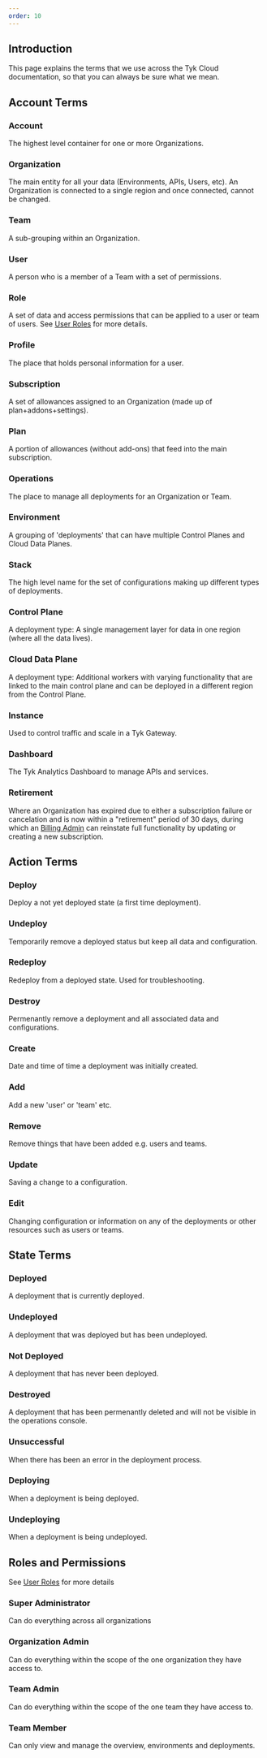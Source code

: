 ```yaml
---
order: 10
---
```


## Introduction

This page explains the terms that we use across the Tyk Cloud documentation, so that you can always be sure what we mean.

## Account Terms

### Account

The highest level container for one or more Organizations.

### Organization

The main entity for all your data (Environments, APIs, Users, etc). An Organization is connected to a single region and once connected, cannot be changed.

### Team 

A sub-grouping within an Organization.

### User

A person who is a member of a Team with a set of permissions.

### Role

A set of data and access permissions that can be applied to a user or team of users. See [User Roles](/5.6/tyk-cloud/teams-&-users/user-roles) for more details.

### Profile

The place that holds personal information for a user.

### Subscription

A set of allowances assigned to an Organization (made up of plan+addons+settings).

### Plan

A portion of allowances (without add-ons) that feed into the main subscription.

### Operations

The place to manage all deployments for an Organization or Team. 

### Environment

A grouping of 'deployments' that can have multiple Control Planes and Cloud Data Planes.

### Stack

The high level name for the set of configurations making up different types of deployments.

### Control Plane

A deployment type: A single management layer for data in one region (where all the data lives).

### Cloud Data Plane

A deployment type: Additional workers with varying functionality that are linked to the main control plane and can be deployed in a different region from the Control Plane.

### Instance

Used to control traffic and scale in a Tyk Gateway.

### Dashboard

The Tyk Analytics Dashboard to manage APIs and services.

### Retirement

Where an Organization has expired due to either a subscription failure or cancelation and is now within a "retirement" period of 30 days, during which an [Billing Admin](/5.6/tyk-cloud/teams-&-users/user-roles#user-roles-within-tyk-cloud) can reinstate full functionality by updating or creating a new subscription.

## Action Terms

### Deploy

Deploy a not yet deployed state (a first time deployment).

### Undeploy

Temporarily remove a deployed status but keep all data and configuration.

### Redeploy

Redeploy from a deployed state. Used for troubleshooting.

### Destroy

Permenantly remove a deployment and all associated data and configurations.

### Create

Date and time of time a deployment was initially created.

### Add

Add a new 'user' or 'team' etc.

### Remove

Remove things that have been added e.g. users and teams.

### Update

Saving a change to a configuration.

### Edit

Changing configuration or information on any of the deployments or other resources such as users or teams.

## State Terms

### Deployed

A deployment that is currently deployed.

### Undeployed

A deployment that was deployed but has been undeployed.

### Not Deployed

A deployment that has never been deployed.

### Destroyed

A deployment that has been permenantly deleted and will not be visible in the operations console.

### Unsuccessful

When there has been an error in the deployment process.

### Deploying

When a deployment is being deployed.

### Undeploying

When a deployment is being undeployed.

## Roles and Permissions

See [User Roles](/5.6/tyk-cloud/teams-&-users/user-roles) for more details

### Super Administrator

Can do everything across all organizations

### Organization Admin

Can do everything within the scope of the one organization they have access to.

### Team Admin

Can do everything within the scope of the one team they have access to.

### Team Member

Can only view and manage the overview, environments and deployments.
